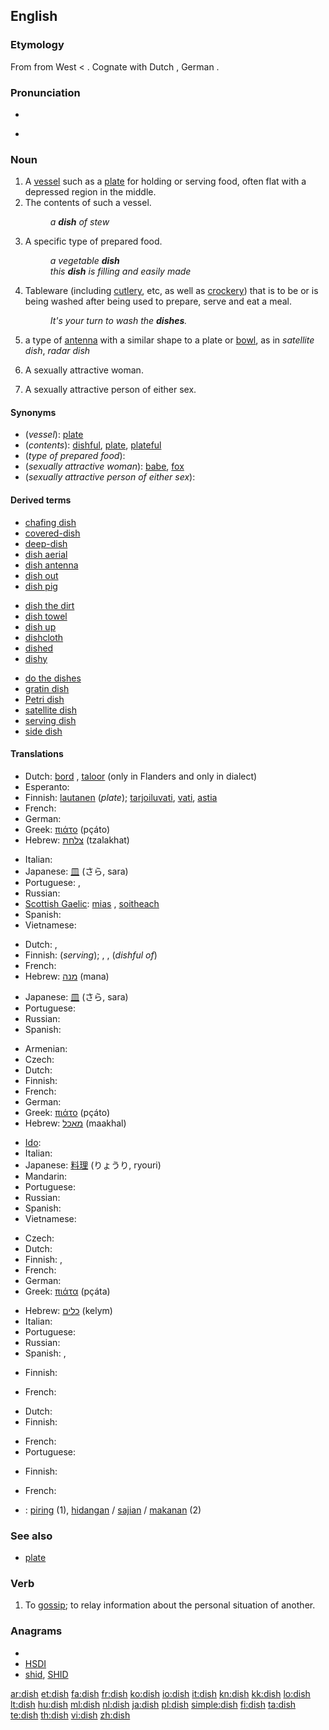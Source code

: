 {{wikipedia}}
==English==

===Etymology===
From {{etyl|ang}} {{term|disc|lang=ang}} from West {{proto|Germanic|disk(s)|lang=en}} < {{etyl|la}} {{term|discus|lang=la}}.  Cognate with Dutch {{term|disch||table|lang=nl}}, German {{term|Tisch||table|lang=de}}.

===Pronunciation===
* {{IPA|/dɪʃ/}}
* {{audio|en-us-dish.ogg|Audio (US)}}
*: {{rhymes|ɪʃ}}

===Noun===
{{en-noun|es}}

# A [[vessel]] such as a [[plate]] for holding or serving food, often flat with a depressed region in the middle.
# The contents of such a vessel.
#: ''a '''dish''' of stew''
# A specific type of prepared food.
#: ''a vegetable '''dish'''''
#: ''this '''dish''' is filling and easily made''
# {{in plural}} Tableware (including [[cutlery]], etc, as well as [[crockery]]) that is to be or is being washed after being used to prepare, serve and eat a meal.
#: ''It's your turn to wash the '''dishes'''.''
# a type of [[antenna]] with a similar shape to a plate or [[bowl]], as in ''satellite dish'', ''radar dish''
# {{slang}} A sexually attractive woman.
# {{context|British|slang}} A sexually attractive person of either sex.

====Synonyms====
* (''vessel''): [[plate]]
* (''contents''): [[dishful]], [[plate]], [[plateful]]
* (''type of prepared food''):
* (''sexually attractive woman''): [[babe]], [[fox]]
* (''sexually attractive person of either sex''):

====Derived terms====
{{rel-top3|Derived terms}}
* [[chafing dish]]
* [[covered-dish]]
* [[deep-dish]]
* [[dish aerial]]
* [[dish antenna]]
* [[dish out]]
* [[dish pig]]
{{rel-mid3}}
* [[dish the dirt]]
* [[dish towel]]
* [[dish up]]
* [[dishcloth]]
* [[dished]]
* [[dishy]]
{{rel-mid3}}
* [[do the dishes]]
* [[gratin dish]]
* [[Petri dish]]
* [[satellite dish]]
* [[serving dish]]
* [[side dish]]
{{rel-bottom}}

====Translations====
{{trans-top|vessel for holding/serving food}} <!-- 1 -->
* Dutch: [[bord]] {{n}}, [[taloor]] {{f}} (only in Flanders and only in dialect)
* Esperanto: {{t-|eo|telero|xs=Esperanto}}
* Finnish: [[lautanen]] (''plate''); [[tarjoiluvati]], [[vati]], [[astia]]
* French: {{t+|fr|assiette|f}}
* German: {{t+|de|Teller|m}}
* Greek: [[πιάτο]] {{n}} (pçáto)
* Hebrew: [[צלחת]] (tzalakhat) {{f}}
{{trans-mid}}
* Italian: {{t+|it|piatto|m}}
* Japanese: [[皿]] (さら, sara)
* Portuguese: {{t+|pt|prato|m}}, {{t+|pt|louça}}
* Russian: {{t+|ru|тарелка|f}}
* [[Scottish Gaelic]]: [[mias]] {{f}}, [[soitheach]] {{f}}
* Spanish: {{t+|es|plato|m}}
* Vietnamese: {{t+|vi|đĩa|xs=Vietnamese}}
{{trans-bottom}}

{{trans-top|contents of such a vessel}} <!-- 2 -->
* Dutch: {{t+|nl|bord|n}}, {{t+|nl|gerecht|n}}
* Finnish: {{t+|fi|annos}} (''serving''); {{t-|fi|vadillinen}}, {{t-|fi|lautasellinen}}, {{t-|fi|astiallinen}} (''dishful of'')
* French: {{t|fr|assiette|f}}
* Hebrew: [[מנה]] (mana) {{f}}
{{trans-mid}}
* Japanese: [[皿]] (さら, sara)
* Portuguese: {{t+|pt|prato|m}}
* Russian: {{t+|ru|блюдо|n}}
* Spanish: {{t+|es|plato|m}}
{{trans-bottom}}

{{trans-top|specific type of food}} <!-- 3 -->
* Armenian: {{t-|hy|ուտեստ|tr=utest}}
* Czech: {{t-|cs|pokrm|m}}
* Dutch: {{t+|nl|gerecht|n}}
* Finnish: {{t-|fi|ruokalaji}}
* French: {{t+|fr|plat|m}}
* German: {{t+|de|Gericht|n}}
* Greek: [[πιάτο]] {{n}} (pçáto)
* Hebrew: [[מאכל]] (maakhal) {{m}}
{{trans-mid}}
* [[Ido]]: {{t+|io|manjajo|xs=Ido}}
* Italian: {{t+|it|piatto|m}}
* Japanese: [[料理]] (りょうり, ryouri)
* Mandarin: {{t|zh|菜|tr=cái|sc=Hani}}
* Portuguese: {{t+|pt|prato|m}}
* Russian: {{t+|ru|блюдо|n}}
* Spanish: {{t+|es|plato|m}}
* Vietnamese: {{t+|vi|món|xs=Vietnamese}}
{{trans-bottom}}

{{trans-top|tableware to be/being washed}} <!-- 4 -->
* Czech: {{t-|cs|nádobí|n}}
* Dutch: {{t+|nl|vaat|m}}
* Finnish: {{t+|fi|astia|p|alt=astiat}}, {{t+|fi|tiski|p|alt=tiskit}}
* French: {{t+|fr|vaisselle|f}}
* German: {{t+|de|Geschirr|n}}
* Greek: [[πιάτα]] {{n|p}} (pçáta)
{{trans-mid}}
* Hebrew: [[כלים]] (kelym) {{m|p}}
* Italian: {{t+|it|piatto|m|p|alt=piatti}}
* Portuguese: {{t+|pt|louça|f}}
* Russian: {{t+|ru|посуда|f|p}}
* Spanish: {{t-|es|vajilla|f}}, {{t-|es|loza|f}}
{{trans-bottom}}

{{trans-top|type of antenna}} <!-- 5 -->
* Finnish: {{t|fi|lautasantenni}}
{{trans-mid}}
* French: {{t|fr|parabole|f}}
{{trans-bottom}}

{{trans-top|slang: sexually attractive woman}} <!-- 6 -->
<!--Note: put SLANG terms in this table, where these exist-->
* Dutch: {{t+|nl|stoot|f}}
* Finnish: {{t|fi|namupala}}
{{trans-mid}}
* French: {{t|fr|canon|m}}
* Portuguese: {{t-|pt|gostosa|f}}
{{trans-bottom}}

{{trans-top|slang: sexually attractive person of either sex}} <!-- 7 -->
<!--Note: put SLANG terms in this table, where these exist-->
* Finnish: {{t|fi|namupala}}
{{trans-mid}}
* French: {{t|fr|canon|m}}
{{trans-bottom}}

<!--Remove this section once all of the translations below have been moved into the tables above.-->
{{checktrans-top}}
* {{ttbc|Indonesian}}: [[piring]] (1), [[hidang]]an / [[saji]]an / [[makan]]an (2)
{{trans-bottom}}

===See also===
* [[plate]]

===Verb===
{{en-verb|dish|es}}

# To [[gossip]]; to relay information about the personal situation of another.

===Anagrams===
* {{alphagram|dhis}}
* [[HSDI#English|HSDI]]
* [[shid#English|shid]], [[SHID#English|SHID]]

[[ar:dish]]
[[et:dish]]
[[fa:dish]]
[[fr:dish]]
[[ko:dish]]
[[io:dish]]
[[it:dish]]
[[kn:dish]]
[[kk:dish]]
[[lo:dish]]
[[lt:dish]]
[[hu:dish]]
[[ml:dish]]
[[nl:dish]]
[[ja:dish]]
[[pl:dish]]
[[simple:dish]]
[[fi:dish]]
[[ta:dish]]
[[te:dish]]
[[th:dish]]
[[vi:dish]]
[[zh:dish]]